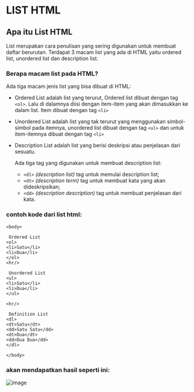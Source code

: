 # LIST HTML
## Apa itu List HTML

List merupakan cara penulisan yang sering digunakan untuk membuat daftar berurutan. Terdapat 3 macam list yang ada di HTML yaitu
ordered list, unordered list dan description list.

### Berapa macam list pada HTML?
Ada tiga macam jenis list yang bisa dibuat di HTML:

- Ordered List adalah list yang terurut, Ordered list dibuat dengan tag `<ol>`. Lalu di dalamnya diisi dengan
  item-item yang akan dimasukkan ke dalam list. Item dibuat dengan tag `<li>`
  
- Unordered List adalah list yang tak terurut yang menggunakan simbol-simbol pada itemnya, unordered list dibuat dengan tag `<ul>`
  dan untuk item-itemnya dibuat dengan tag `<li>`
  
- Description List adalah list yang berisi deskripsi atau penjelasan dari sesuatu.
  
  Ada tiga tag yang digunakan untuk membuat description list:

    * `<dl>` *(description list)* tag untuk memulai description list;
    * `<dt>` *(description term)* tag untuk membuat kata yang akan dideskripsikan;
    * `<dd>` *(description description)* tag untuk membuat penjelasan dari kata.
 
 ### contoh kode dari list html:
 ```
 <body>

  Ordered List
<ol>
<li>Satu</li>
<li>Dua</li>
</ol>
<hr/>

  Unordered List
<ul>
<li>Satu</li>
<li>Dua</li>
</ul>

<hr/>
  
  Definition List
<dl>
<dt>Satu</dt>
<dd>Satu Satu</dd>
<dt>Dua</dt>
<dd>Dua Dua</dd>
</dl>

</body>
```
### akan mendapatkan hasil seperti ini:

![image](https://user-images.githubusercontent.com/118778331/211461538-a24ea7bf-8cb3-4ffd-bd5f-87b5fb7a5a2b.png)
